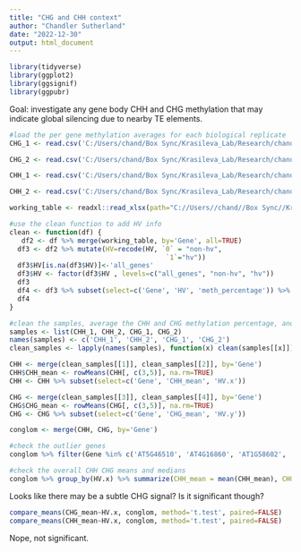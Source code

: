 ---
title: "CHG and CHH context"
author: "Chandler Sutherland"
date: "2022-12-30"
output: html_document
---

```{r}
library(tidyverse)
library(ggplot2)
library(ggsignif)
library(ggpubr)
```

Goal: investigate any gene body CHH and CHG methylation that may indicate global silencing due to nearby TE elements. 
```{r}
#load the per gene methylation averages for each biological replicate
CHG_1 <- read.csv('C:/Users/chand/Box Sync/Krasileva_Lab/Research/chandler/Krasileva Lab/E14/e14_R/CHG_per_gene_met_biorep1.tsv', sep='\t', col.names = c('Chrom', 'Gene', 'meth_percentage', 'cg_count'), skip=1)

CHG_2 <- read.csv('C:/Users/chand/Box Sync/Krasileva_Lab/Research/chandler/Krasileva Lab/E14/e14_R/CHG_per_gene_met_biorep2.tsv', sep='\t', col.names = c('Chrom', 'Gene', 'meth_percentage', 'cg_count'), skip=1)

CHH_1 <- read.csv('C:/Users/chand/Box Sync/Krasileva_Lab/Research/chandler/Krasileva Lab/E14/e14_R/CHH_per_gene_met_biorep1.tsv', sep='\t', col.names = c('Chrom', 'Gene', 'meth_percentage', 'cg_count'), skip=1)

CHH_2 <- read.csv('C:/Users/chand/Box Sync/Krasileva_Lab/Research/chandler/Krasileva Lab/E14/e14_R/CHH_per_gene_met_biorep2.tsv', sep='\t', col.names = c('Chrom', 'Gene', 'meth_percentage', 'cg_count'), skip=1)

working_table <- readxl::read_xlsx(path="C://Users//chand//Box Sync//Krasileva_Lab//Research//chandler//Krasileva Lab//E14//working_table.xlsx")
```

```{r}
#use the clean function to add HV info 
clean <- function(df) {
   df2 <- df %>% merge(working_table, by='Gene', all=TRUE)
  df3 <- df2 %>% mutate(HV=recode(HV, `0` = "non-hv", 
                                       `1`="hv"))
  df3$HV[is.na(df3$HV)]<-'all_genes'
  df3$HV <- factor(df3$HV , levels=c("all_genes", "non-hv", "hv"))
  df3
  df4 <- df3 %>% subset(select=c('Gene', 'HV', 'meth_percentage')) %>% filter(!is.na(meth_percentage))
  df4
}

#clean the samples, average the CHH and CHG methylation percentage, and combine into one dataframe for processing 
samples <- list(CHH_1, CHH_2, CHG_1, CHG_2)
names(samples) <- c('CHH_1', 'CHH_2', 'CHG_1', 'CHG_2')
clean_samples <- lapply(names(samples), function(x) clean(samples[[x]]))

CHH <- merge(clean_samples[[1]], clean_samples[[2]], by='Gene') 
CHH$CHH_mean <- rowMeans(CHH[, c(3,5)], na.rm=TRUE)
CHH <- CHH %>% subset(select=c('Gene', 'CHH_mean', 'HV.x'))

CHG <- merge(clean_samples[[3]], clean_samples[[4]], by='Gene') 
CHG$CHG_mean <- rowMeans(CHG[, c(3,5)], na.rm=TRUE)
CHG <- CHG %>% subset(select=c('Gene', 'CHG_mean', 'HV.y'))

conglom <- merge(CHH, CHG, by='Gene')
```


```{r}
#check the outlier genes 
conglom %>% filter(Gene %in% c('AT5G46510', 'AT4G16860', 'AT1G58602', 'AT4G16890'))

#check the overall CHH CHG means and medians 
conglom %>% group_by(HV.x) %>% summarize(CHH_mean = mean(CHH_mean), CHG_mean=mean(CHG_mean), CHH_median=median(CHH_mean), CHG_median=median(CHG_mean))
```

Looks like there may be a subtle CHG signal? Is it significant though?
```{r}
compare_means(CHG_mean~HV.x, conglom, method='t.test', paired=FALSE)
compare_means(CHH_mean~HV.x, conglom, method='t.test', paired=FALSE)
```
Nope, not significant.

